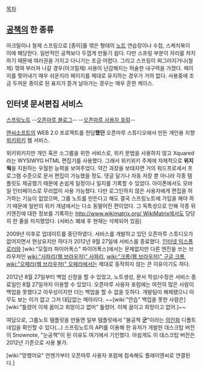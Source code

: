 [[목차]]

== [[공책]]의 한 종류 ==

아크릴이나 철제 스프링으로 [종이]를 엮은 형태의 [[노트]] 연습장이나 수첩, 스케치북이 이에 해당한다. 일반적인 공책보다 두껍게 만들기 쉽다. 다만 스프링 부분이 자리를 차지하기 때문에 여러권을 가지고 다니기는 조금 어렵다. 그리고 스프링이 찌그러지거나(철제) 꺾여 부러져 나갈 경우(아크릴제) 사용이 난감해지는 허술한 내구력을 가졌다. 페이지를 찢어내기 매우 쉬운지라 페이지를 제대로 유지하는 경우가 거의 없다. 사용중에 조금 두꺼운 종이로 된 표지가 뜯겨 날아가는 경우는 매우 흔한 케이스.  

== 인터넷 문서편집 서비스 ==

[http://www.springnote.com 스프링노트]
--[http://blog.openmaru.com/ 오픈마루 블로그]--
--[http://ecus.openmaru.com/issues 오픈마루 사용자 포럼]--

[[엔씨소프트]]의 WEB 2.0 프로젝트를 전담'''했던''' 오픈마루 스튜디오에서 만든 개인용 지향 [[위키위키]] 웹 서비스. 

위키위키지만 개인 혹은 소그룹을 위한 서비스로, 위키 문법을 사용하지 않고 Xquared라는 WYSIWYG HTML 편집기를 사용했다. 그래서 위키위키 주제에 자체적으로 '''위지웍'''을 지원하는 우월한 능력을 보여주었다. 약간 과장을 보태자면 거의 워드프로세서 프로그램 수준으로 문서 편집이 가능했을 정도. 댓글 달기나 자동 저장 뿐 아니라 각종 템플릿도 제공했기 때문에 손쉽게 일정이나 일지를 기록할 수 있었다. 아이폰에서도 모바일 인터페이스로 무리없이 사용 가능했다. 다만 로그인하지 않은 사용자에게 편집을 허가하는 기능이 없었으며, 그룹 노트를 만든다고 해도 결국 스프링노트에 가입을 해야 하기 때문에 일반의 위키 개념에서는 다소 동떨어진 편이었다. 그 독특성으로 인해 각종 위키엔진에 대한 정보를 기록하는 [[http://www.wikimatrix.org/ WikiMatrix]]에서도 당당히 한 줄을 차지했었다. (서비스 폐쇄 후 현재는 삭제되어 있음)

2009년 이후로 업데이트를 중단하였다. 서비스를 개발하고 있던 오픈마루 스튜디오가 없어지면서 현상유지만 하다가 2012년 9월 27일에 서비스를 종료했다. [[인터넷 익스플로러]]와 [wiki:"모질라 파이어폭스" 파이어폭스]에서는 문제없지만 다른 엔진을 쓰는 브라우저인 [[wiki:"사파리(웹 브라우저)" 사파리]], [[wiki:"크롬(웹 브라우저)" 구글 크롬]], [[wiki:"오페라(웹 브라우저)" 오페라]]에서는 제대로 동작하지 않는 큰 이유이기도 하다. 

2012년 8월 27일부터 백업 신청을 할 수 있었고, 노트생성, 문서 작성/수정은 서비스 종료일인 8월 27일까지 이용할 수 있었다. 오픈마루 사용자 포럼에는 여전히 많은 사람이 백업을 못했다고 아우성이지만 더는 백업을 할 수 없을 듯하다. 개발팀이 해체됐으니 아무도 보는 이가 없고 그저 대답없는 메아리다. ~~[wiki:"안습" 백업을 못한 사람은] [wiki:"틀렸어 이제 꿈이고 희망이고 없어" 틀렸어. 이제 꿈이고 희망이고 없어.]~~

여담으로, 그룹노트 템플릿을 만들면 일부 템플릿에서 "봄공책 '''군'''"이라는 [[의인화]] 디폴트 네임을 확인할 수 있다(...) 스프링노트의 API를 이용해 한 유저가 개발한 데스크탑 버전이 Snownote, "눈공책"이 된 이유도 여기에서 기인했다. 아쉽게도 이 데스크탑 버전은 2012년 기준으로 사용 불가. 

[wiki:"망했어요" 언젠가부터 오픈마루 사용자 포럼에 접속해도 플레이엔씨로 연결된다.]
